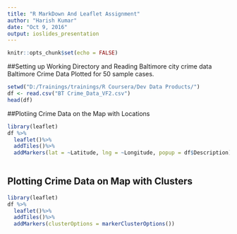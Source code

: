 ---
title: "R MarkDown And Leaflet Assignment"
author: "Harish Kumar"
date: "Oct 9, 2016"
output: ioslides_presentation
---

```{r setup, include=FALSE}
knitr::opts_chunk$set(echo = FALSE)
```

##Setting up Working Directory and Reading Baltimore city crime data 
Baltimore Crime Data Plotted for 50 sample cases.
```{r, echo = FALSE, comment=""}
setwd("D:/Trainings/trainings/R Coursera/Dev Data Products/")
df <- read.csv("BT Crime_Data_VF2.csv")
head(df)
```

##Plotiing Crime Data on the Map with Locations
```{r, echo=FALSE}
library(leaflet)
df %>% 
  leaflet()%>%
  addTiles()%>%
  addMarkers(lat = ~Latitude, lng = ~Longitude, popup = df$Description)
 
```

## Plotting Crime Data on Map with Clusters
```{r, echo=FALSE, comment=""}
library(leaflet)
df %>% 
  leaflet()%>%
  addTiles()%>%
  addMarkers(clusterOptions = markerClusterOptions())
```


